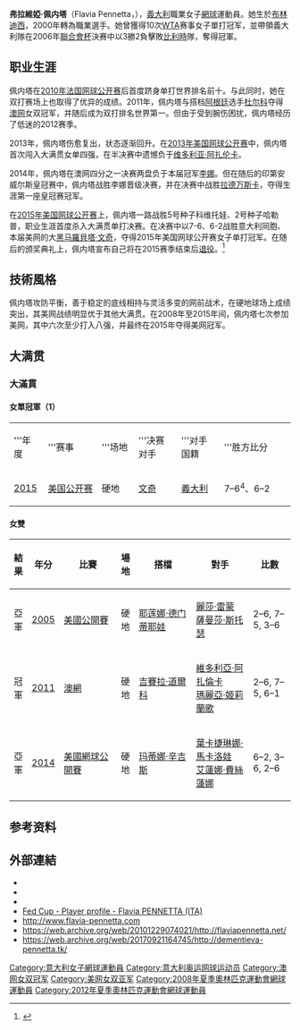 {{noteTA
|G1=Tennis
}}
{{Infobox Tennis player
|playername = Flavia Pennetta
|image = Flavia Pennetta at the 2010 US Open 01.jpg
|國籍= {{ITA}}
|居住地= {{ITA}}[[布林迪西|布林迪西]]
|出生日期= {{birth date and age|df=yes|1982|2|25}}
|出生地= {{ITA}}[[布林迪西|布林迪西]]
|身高= {{height|m=1.72}}
|體重=  {{convert|58|kg|lb|abbr=on}}
|轉職業年= 2000年2月25日
|持拍= 右手(雙手反拍)
|職業獎金= 14,197,917[[美元|美元]]
|單打職業戰績= 	582–365 (61.46%)
|單打冠軍頭銜= 11 WTA, 7 ITF
|單打最高排名= 6 (2015年9月25日)
|現單打排名= 已退役(2015年10月29日)
|澳網單打最好成績= 八強（[[2014年澳洲網球公開賽女子單打比賽|2014]]）
|法網單打最好成績= 第四輪（[[2008年法國網球公開賽女子單打比賽|2008]]、[[2010年法國網球公開賽女子單打比賽|2010]]、[[2015年法國網球公開賽女子單打比賽|2015]]）
|溫網單打最好成績= 第四輪（[[2005年溫布頓網球錦標賽女子單打比賽|2005]]、[[2006年溫布頓網球錦標賽女子單打比賽|2006]]、[[2013年溫布頓網球錦標賽女子單打比賽|2013]]）
|美網單打最好成績= [[File:US_Open_Trophy_(US_Open_-_Women's_single).svg|25px]]'''冠軍'''（[[2015年美國網球公開賽女子單打比賽|2015]]）
|Othertournaments = Yes
|WTA總決賽單打最好成績=小組賽(2015)
|Olympicsresult=第三輪 (2012)
|雙打職業戰績= 393–243 (61.79%)
|雙打冠軍頭銜= 	17 WTA, 9 ITF
|雙打最高排名=  1 (2011年2月28日)
|grandslamsdoublesresults= 1
|澳網雙打最好成績= '''冠軍'''（2011）
|法網雙打最好成績= 八強（2010、2015）
|溫網雙打最好成績= 四強（2010、2012）
|美網雙打最好成績= 亞軍（2005、2014）
|OthertournamentsDoubles             =yes
|WTA總決賽雙打最好成績='''冠軍'''(2010)
|奧運會雙打最好成績=八強
|Team = yes
|FedCupresult                = '''冠军''' (2006, 2009, 2010, 2013)
|updated = 2015年9月11日
}}

'''弗拉維婭·佩内塔'''（Flavia Pennetta，{{bd|1982年|2月25日|||P}}），[[義大利|義大利]]職業女子[[網球|網球]]運動員。她生於[[布林迪西|布林迪西]]，2000年轉為職業選手。她曾獲得10次[[WTA|WTA]]赛事女子單打冠军，並帶領義大利隊在2006年[[聯合會杯|聯合會杯]]決赛中以3勝2負擊敗[[比利時|比利時]]隊，奪得冠軍。

== 职业生涯 ==
佩内塔在[[2010年法国网球公开赛|2010年法国网球公开赛]]后首度跻身单打世界排名前十。与此同时，她在双打赛场上也取得了优异的成绩。2011年，佩内塔与搭档[[阿根廷|阿根廷]]选手[[杜尔科|杜尔科]]夺得[[澳网|澳网]]女双冠军，并随后成为双打排名世界第一。但由于受到腕伤困扰，佩内塔经历了低迷的2012赛季。

2013年，佩内塔伤愈复出，状态逐渐回升。在[[2013年美国网球公开赛|2013年美国网球公开赛]]中，佩内塔首次闯入大满贯女单四强，在半决赛中遗憾负于[[维多利亚·阿扎伦卡|维多利亚·阿扎伦卡]]。

2014年，佩内塔在澳网四分之一决赛两盘负于本届冠军[[李娜|李娜]]。但在随后的印第安威尔斯皇冠赛中，佩内塔战胜李娜晋级决赛，并在决赛中战胜[[拉德万斯卡|拉德万斯卡]]，夺得生涯第一座皇冠赛冠军。

在[[2015年美国网球公开赛|2015年美国网球公开赛]]上，佩内塔一路战胜5号种子科维托娃、2号种子哈勒普，职业生涯首度杀入大满贯单打决赛。在决赛中以7-6、6-2战胜意大利同胞、本届美网的大[[黑马|黑马]][[羅貝塔·文奇|羅貝塔·文奇]]，夺得2015年美国网球公开赛女子单打冠军。在随后的颁奖典礼上，佩内塔宣布自己将在2015赛季结束后[[退役|退役]]。<ref>{{cite web|url=http://www.nytimes.com/2015/09/13/sports/tennis/flavia-pennetta-defeats-roberta-vinci-for-us-open-title.html|title=Flavia Pennetta Defeats Roberta Vinci for U.S. Open Title|publisher=The New York Times|author1=David Waldstein|date=12 September 2015|accessdate=14 September 2015|archive-date=2016-06-17|archive-url=https://web.archive.org/web/20160617002745/http://www.nytimes.com/2015/09/13/sports/tennis/flavia-pennetta-defeats-roberta-vinci-for-us-open-title.html|dead-url=no}}</ref>
== 技術風格 ==
佩内塔攻防平衡，善于稳定的底线相持与灵活多变的网前战术，在硬地球场上成绩突出，其美网战绩明显优于其他大满贯。在2008年至2015年间，佩内塔七次参加美网，其中六次至少打入八强，并最终在2015年夺得美网冠军。

== 大满贯 ==
===大滿貫===
==== 女單冠軍（1）====
{| class="wikitable"
|width="50"|'''年度
|width="145"|'''赛事
|width="75"|'''场地
|width="100"|'''决赛对手
|width="100"|'''对手国籍
|width="210"|'''胜方比分
|-bgcolor="#CCCCFF"
| [[2015年美國網球公開賽女子單打比賽|2015]]
| [[美国网球公开赛|美国公开赛]]
| 硬地
| [[羅貝塔·文奇|文奇]]
| {{flagicon|ITA}}[[義大利|義大利]]
| 7–6<sup>4</sup>、6–2
|}
====女雙====
{|class="sortable wikitable" 
|-
!結果
!年分
!width=200|比賽
!場地
!width=200|搭檔
!width=200|對手
!width=125|比數
|- style="background:#ccf;"
|bgcolor=FFA07A|亞軍
|[[2005年美國網球公開賽女子雙打比賽|2005]] 
|[[2005年美國網球公開賽女子雙打比賽|美國公開賽]]
|硬地
|{{flagicon|RUS}} [[耶莲娜·德门蒂耶娃|耶莲娜·德门蒂耶娃]] 
|{{flagicon|USA}} [[麗莎·雷蒙|麗莎·雷蒙]]<br>{{flagicon|AUS}} [[薩曼莎·斯托瑟|薩曼莎·斯托瑟]] 
|2–6, 7–5, 3–6
|- style="background:#ffc;"
|bgcolor=98FB98|冠軍
|[[2011年澳大利亞網球公開賽女子雙打比賽|2011]]
|[[澳網|澳網]]
|硬地
|{{flagicon|ARG}} [[吉賽拉·道爾科|吉賽拉·道爾科]]
|{{flagicon|BLR|1995}} [[維多利亞·阿扎倫卡|維多利亞·阿扎倫卡]]<br>{{flagicon|RUS}} [[瑪麗亞·姬莉蘭歌|瑪麗亞·姬莉蘭歌]]
|2–6, 7–5, 6–1
|- style="background:#ccf;"
|bgcolor=ffa07a|亞軍
|[[2014年美國網球公開賽女子雙打比賽|2014]] 
|[[2014年美國網球公開賽女子雙打比賽|美國網球公開賽]]
|硬地
|{{flagicon|SUI}} [[玛蒂娜·辛吉斯|玛蒂娜·辛吉斯]] 
|{{flagicon|RUS}} [[葉卡捷琳娜·馬卡洛娃|葉卡捷琳娜·馬卡洛娃]]<br>{{flagicon|RUS}} [[艾蓮娜·費絲蓮娜|艾蓮娜·費絲蓮娜]] 
|6–2, 3–6, 2–6
|}

== 参考资料 ==
{{reflist}}

== 外部連結 ==
{{Commonscat|Flavia Pennetta}}
* {{Official|http://www.flaviapennetta.eu/}}
* {{Wta|id=6578}}
* {{ITF Profile|id=35010862}}
* [http://www.fedcup.com/en/players/player/profile.aspx?playerid=35010862 Fed Cup - Player profile - Flavia PENNETTA (ITA)] {{Wayback|url=http://www.fedcup.com/en/players/player/profile.aspx?playerid=35010862 |date=20150413042810 }}
* http://www.flavia-pennetta.com {{Wayback|url=http://www.flavia-pennetta.com/ |date=20200112154523 }}
* https://web.archive.org/web/20101229074021/http://flaviapennetta.net/
* https://web.archive.org/web/20170921164745/http://dementieva-pennetta.tk/

{{美網女單冠軍}}
{{Authority control}}

{{DEFAULTSORT:Pennetta, Flavia}}
[[Category:意大利女子網球運動員|Category:意大利女子網球運動員]]
[[Category:意大利奥运网球运动员|Category:意大利奥运网球运动员]]
[[Category:澳网女双冠军|Category:澳网女双冠军]]
[[Category:美网女双亚军|Category:美网女双亚军]]
[[Category:2008年夏季奧林匹克運動會網球運動員|Category:2008年夏季奧林匹克運動會網球運動員]]
[[Category:2012年夏季奧林匹克運動會網球運動員|Category:2012年夏季奧林匹克運動會網球運動員]]